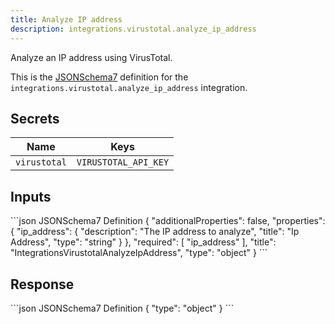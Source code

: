 ```yaml
---
title: Analyze IP address
description: integrations.virustotal.analyze_ip_address
---
```


Analyze an IP address using VirusTotal.

This is the [JSONSchema7](https://json-schema.org/draft-07/json-schema-release-notes) definition for the `integrations.virustotal.analyze_ip_address` integration.


## Secrets
 Name | Keys
 --- | ---
 `virustotal` | `VIRUSTOTAL_API_KEY`

## Inputs

<CodeGroup>
```json JSONSchema7 Definition
{
    "additionalProperties": false,
    "properties": {
        "ip_address": {
            "description": "The IP address to analyze",
            "title": "Ip Address",
            "type": "string"
        }
    },
    "required": [
        "ip_address"
    ],
    "title": "IntegrationsVirustotalAnalyzeIpAddress",
    "type": "object"
}
```

</CodeGroup>

## Response

<CodeGroup>
```json JSONSchema7 Definition
{
    "type": "object"
}
```

</CodeGroup>
